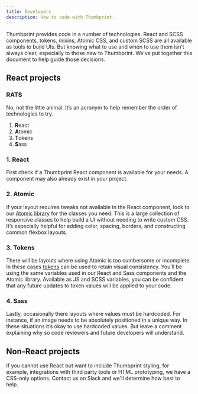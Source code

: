 ```yaml
---
title: Developers
description: How to code with Thumbprint.
---
```



Thumbprint provides code in a number of technologies. React and SCSS components, tokens, mixins, Atomic CSS, and custom SCSS are all available as tools to build UIs. But knowing what to use and when to use them isn’t always clear, especially to those new to Thumbprint. We’ve put together this document to help guide those decisions.

## React projects

### RATS

No, not the little animal. It’s an acronym to help remember the order of technologies to try.

1. **R**eact
2. **A**tomic
3. **T**okens
4. **S**ass

### 1. React

First check if a Thumbprint React component is available for your needs. A component may also already exist in your project.

### 2. Atomic

If your layout requires tweaks not available in the React component, look to our [Atomic library](/atomic/usage/) for the classes you need. This is a large collection of responsive classes to help build a UI without needing to write custom CSS. It’s especially helpful for adding color, spacing, borders, and constructing common flexbox layouts.

### 3. Tokens

There will be layouts where using Atomic is too cumbersome or incomplete. In these cases [tokens](/tokens/) can be used to retain visual consistency. You’ll be using the same variables used in our React and Sass components and the Atomic library. Available as JS and SCSS variables, you can be confident that any future updates to token values will be applied to your code.

### 4. Sass

Lastly, occasionally there layouts where values must be hardcoded. For instance, if an image needs to be absolutely positioned in a unique way. In these situations it’s okay to use hardcoded values. But leave a comment explaining why so code reviewers and future developers will understand.

## Non-React projects

If you cannot use React but want to include Thumbprint styling, for example, integrations with third party tools or HTML prototyping, we have a CSS-only options. Contact us on Slack and we'll determine how best to help.
